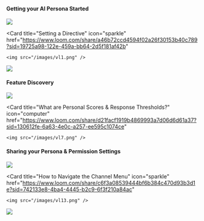 #### Getting your AI Persona Started  

<CardGroup cols={2}>
  <Card
    title="Product Overview"
    icon="computer"
    href="https://www.loom.com/share/6c1f761b53af427fa102f518d1c99d4b"
  >
    <img src="/images/vl17.png" />
  </Card> 

  <Card
    title="Setting a Directive"
    icon="sparkle"
    href="https://www.loom.com/share/a46b72ccd4594f02a26f30153b40c789?sid=19725a98-122e-459a-bb64-2d5f181af42b"
  >
    <img src="/images/vl1.png" />
  </Card>
</CardGroup>

<CardGroup cols={2}>
  <Card
    title="Message Bar Tools"
    icon="file"
    href="https://www.loom.com/share/7646437dd4ab43d49083944e5f51a902?sid=54f3bd7a-7eac-46ce-8130-6306b00ad0b8"
  >
    <img src="/images/vl3.png" />
  </Card>
</CardGroup>

#### Feature Discovery  

<CardGroup cols={2}>
  <Card
    title="How to Sync Data Through Native Integrations"
    icon="file"
    href="https://www.loom.com/share/194cdf1f0c424971ac20852cd83664ae?sid=0bbae11f-e382-4a18-9924-082f7b795b66"
  >
    <img src="/images/vl9.png" />
  </Card>

  <Card
    title="What are Personal Scores & Response Thresholds?"
    icon="computer"
    href="https://www.loom.com/share/d21facf1919b4869993a7d06d6d61a37?sid=130612fe-6a63-4e0c-a257-ee595c1074ce"
  >
    <img src="/images/vl7.png" />
  </Card>
</CardGroup>

#### Sharing your Persona & Permission Settings  

<CardGroup cols={2}>
  <Card
    title="What is a Persona?"
    icon="sparkle"
    href="https://www.loom.com/share/c6f3a08539444bf6b384c470d93b3d1e?sid=742133e8-4ba4-4445-b2c9-6f3f210a84ac"
  >
    <img src="/images/vl18.png" />
  </Card>

  <Card
    title="How to Navigate the Channel Menu"
    icon="sparkle"
    href="https://www.loom.com/share/c6f3a08539444bf6b384c470d93b3d1e?sid=742133e8-4ba4-4445-b2c9-6f3f210a84ac"
  >
    <img src="/images/vl13.png" />
  </Card>
</CardGroup>

<CardGroup cols={2}>
 <Card
    title="How to Navigate Permission Settings"
    icon="computer"
    href="https://www.loom.com/share/190d7d06ce894bb89e3f514c9c1c8960?sid=a5cf34cb-ab10-4d56-b5d8-ec971ba7c364"
  >
    <img src="/images/vl16.png" />
  </Card>
</CardGroup>
